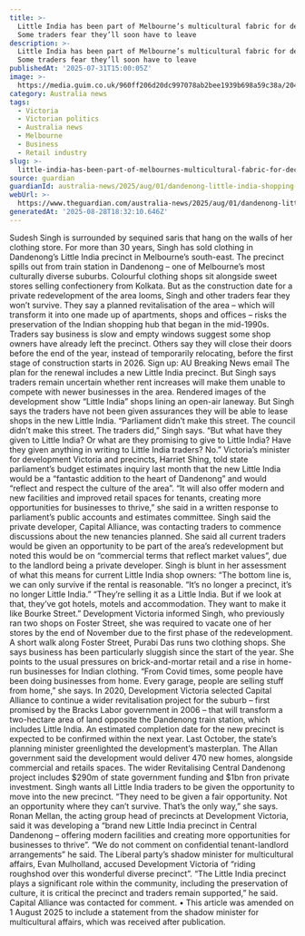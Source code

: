 ```yaml
---
title: >-
  Little India has been part of Melbourne’s multicultural fabric for decades.
  Some traders fear they’ll soon have to leave
description: >-
  Little India has been part of Melbourne’s multicultural fabric for decades.
  Some traders fear they’ll soon have to leave
publishedAt: '2025-07-31T15:00:05Z'
image: >-
  https://media.guim.co.uk/960ff206d20dc997078ab2bee1939b698a59c38a/204_0_2915_2333/500.jpg
category: Australia news
tags:
  - Victoria
  - Victorian politics
  - Australia news
  - Melbourne
  - Business
  - Retail industry
slug: >-
  little-india-has-been-part-of-melbournes-multicultural-fabric-for-decades-some-traders-fear-theyll-soon-have-to-leave
source: guardian
guardianId: australia-news/2025/aug/01/dandenong-little-india-shopping-hub-traders
webUrl: >-
  https://www.theguardian.com/australia-news/2025/aug/01/dandenong-little-india-shopping-hub-traders
generatedAt: '2025-08-28T18:32:10.646Z'
---
```

Sudesh Singh is surrounded by sequined saris that hang on the walls of her clothing store. For more than 30 years, Singh has sold clothing in Dandenong’s Little India precinct in Melbourne’s south-east. The precinct spills out from train station in Dandenong – one of Melbourne’s most culturally diverse suburbs. Colourful clothing shops sit alongside sweet stores selling confectionery from Kolkata. But as the construction date for a private redevelopment of the area looms, Singh and other traders fear they won’t survive. They say a planned revitalisation of the area – which will transform it into one made up of apartments, shops and offices – risks the preservation of the Indian shopping hub that began in the mid-1990s. Traders say business is slow and empty windows suggest some shop owners have already left the precinct. Others say they will close their doors before the end of the year, instead of temporarily relocating, before the first stage of construction starts in 2026. Sign up: AU Breaking News email The plan for the renewal includes a new Little India precinct. But Singh says traders remain uncertain whether rent increases will make them unable to compete with newer businesses in the area. Rendered images of the development show “Little India” shops lining an open-air laneway. But Singh says the traders have not been given assurances they will be able to lease shops in the new Little India. “Parliament didn’t make this street. The council didn’t make this street. The traders did,” Singh says. “But what have they given to Little India? Or what are they promising to give to Little India? Have they given anything in writing to Little India traders? No.” Victoria’s minister for development Victoria and precincts, Harriet Shing, told state parliament’s budget estimates inquiry last month that the new Little India would be a “fantastic addition to the heart of Dandenong” and would “reflect and respect the culture of the area”. “It will also offer modern and new facilities and improved retail spaces for tenants, creating more opportunities for businesses to thrive,” she said in a written response to parliament’s public accounts and estimates committee. Singh said the private developer, Capital Alliance, was contacting traders to commence discussions about the new tenancies planned. She said all current traders would be given an opportunity to be part of the area’s redevelopment but noted this would be on “commercial terms that reflect market values”, due to the landlord being a private developer. Singh is blunt in her assessment of what this means for current Little India shop owners: “The bottom line is, we can only survive if the rental is reasonable. “It’s no longer a precinct, it’s no longer Little India.” “They’re selling it as a Little India. But if we look at that, they’ve got hotels, motels and accommodation. They want to make it like Bourke Street.” Development Victoria informed Singh, who previously ran two shops on Foster Street, she was required to vacate one of her stores by the end of November due to the first phase of the redevelopment. A short walk along Foster Street, Purabi Das runs two clothing shops. She says business has been particularly sluggish since the start of the year. She points to the usual pressures on brick-and-mortar retail and a rise in home-run businesses for Indian clothing. “From Covid times, some people have been doing businesses from home. Every garage, people are selling stuff from home,” she says. In 2020, Development Victoria selected Capital Alliance to continue a wider revitalisation project for the suburb – first promised by the Bracks Labor government in 2006 – that will transform a two-hectare area of land opposite the Dandenong train station, which includes Little India. An estimated completion date for the new precinct is expected to be confirmed within the next year. Last October, the state’s planning minister greenlighted the development’s masterplan. The Allan government said the development would deliver 470 new homes, alongside commercial and retails spaces. The wider Revitalising Central Dandenong project includes $290m of state government funding and $1bn fron private investment. Singh wants all Little India traders to be given the opportunity to move into the new precinct. “They need to be given a fair opportunity. Not an opportunity where they can’t survive. That’s the only way,” she says. Ronan Mellan, the acting group head of precincts at Development Victoria, said it was developing a “brand new Little India precinct in Central Dandenong – offering modern facilities and creating more opportunities for businesses to thrive”. “We do not comment on confidential tenant-landlord arrangements” he said. The Liberal party’s shadow minister for multicultural affairs, Evan Mulholland, accused Development Victoria of “riding roughshod over this wonderful diverse precinct”. “The Little India precinct plays a significant role within the community, including the preservation of culture, it is critical the precinct and traders remain supported,” he said. Capital Alliance was contacted for comment. • This article was amended on 1 August 2025 to include a statement from the shadow minister for multicultural affairs, which was received after publication.
